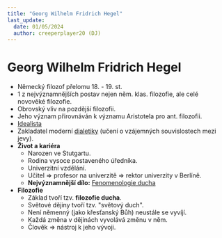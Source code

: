 ```yaml
---
title: "Georg Wilhelm Fridrich Hegel"
last_update:
  date: 01/05/2024
  author: creeperplayer20 (DJ)
---
```


# Georg Wilhelm Fridrich Hegel

- Německý filozof přelomu 18. - 19. st.
- 1 z nejvýznamnějších postav nejen něm. klas. filozofie, ale celé novověké filozofie.
- Obrovský vliv na pozdější filozofii.
- Jeho význam přirovnáván k významu Aristotela pro ant. filozofii.
- <ins>Idealista</ins>
- Zakladatel moderní <ins>dialetiky</ins> (učení o vzájemných souvislostech mezi jevy).
- **Život a kariéra**
  - Narozen ve Stutgartu.
  - Rodina vysoce postaveného úředníka.
  - Univerzitní vzdělání.
  - Učitel => profesor na univerzitě => rektor univerzity v Berlíně.
  - **Nejvýznamnější dílo:** <ins>Fenomenologie ducha</ins>
- **Filozofie**
  - Základ tvoří tzv. **filozofie ducha**.
  - Světové dějiny tvoří tzv. "světový duch".
  - Není němenný (jako křesťanský Bůh) neustále se vyvíjí.
  - Každá změna v dějinách vyvolává změnu v něm.
  - Člověk => nástroj k jeho vývoji.
